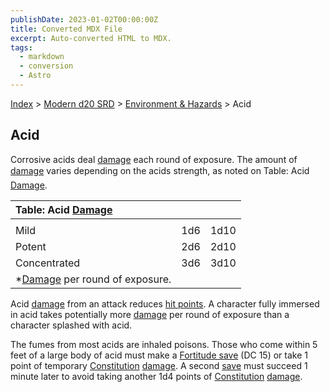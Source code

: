 ```yaml
---
publishDate: 2023-01-02T00:00:00Z
title: Converted MDX File
excerpt: Auto-converted HTML to MDX.
tags:
  - markdown
  - conversion
  - Astro
---
```


[Index](-index) > [Modern d20 SRD](modern-d20-srd-index) > [Environment & Hazards](modern-d20-srd-environment-hazards-index) > Acid

## Acid

Corrosive acids deal [damage](modern-d20-srd-combat-damage) each round of exposure. The amount of [damage](modern-d20-srd-combat-damage) varies depending on the acids strength, as noted on Table: Acid [Damage](modern-d20-srd-combat-damage).

| Table: Acid [Damage](modern-d20-srd-combat-damage)              |     |      |
| :-------------------------------------------------------------- | :-: | ---: |
|                                                                 |     |      |
| Mild                                                            | 1d6 | 1d10 |
| Potent                                                          | 2d6 | 2d10 |
| Concentrated                                                    | 3d6 | 3d10 |
| \*[Damage](modern-d20-srd-combat-damage) per round of exposure. |     |      |

Acid [damage](modern-d20-srd-combat-damage) from an attack reduces [hit
points](modern-d20-srd-combat-hit-points). A character fully immersed in acid takes potentially more [damage](modern-d20-srd-combat-damage) per round of exposure than a character splashed with acid.

The fumes from most acids are inhaled poisons. Those who come within 5 feet of a large body of acid must make a [Fortitude
save](modern-d20-srd-basics-saving-throws) (DC 15) or take 1 point of temporary [Constitution](modern-d20-srd-basics-ability-scores) [damage](modern-d20-srd-combat-damage). A second [save](modern-d20-srd-basics-saving-throws) must succeed 1 minute later to avoid taking another 1d4 points of [Constitution](modern-d20-srd-basics-ability-scores) [damage](modern-d20-srd-basics-ability-scores).
